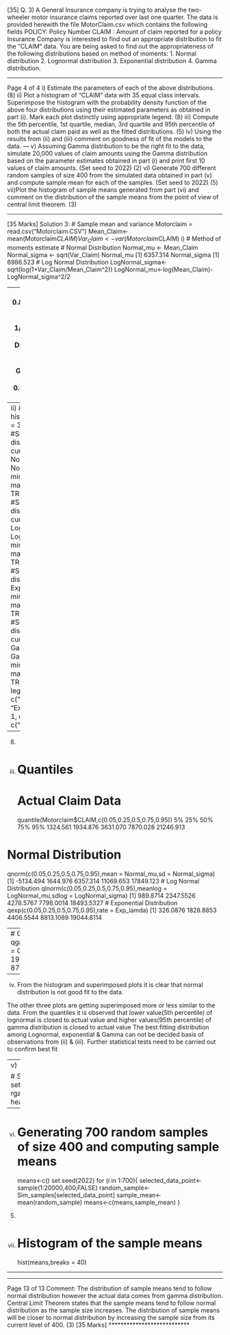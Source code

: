 [35]
Q. 3) A General Insurance company is trying to analyse the two-wheeler motor insurance claims 
reported over last one quarter.
The data is provided herewith the file MotorClaim.csv which contains the following fields
POLICY: Policy Number
CLAIM : Amount of claim reported for a policy
Insurance Company is interested to find out an appropriate distribution to fit the “CLAIM” 
data. You are being asked to find out the appropriateness of the following distributions 
based on method of moments:
1. Normal distribution
2. Lognormal distribution
3. Exponential distribution
4. Gamma distribution.

---

 Page 4 of 4
i) Estimate the parameters of each of the above distributions. (8)
ii) Plot a histogram of “CLAIM” data with 35 equal class intervals. Superimpose the 
histogram with the probability density function of the above four distributions using 
their estimated parameters as obtained in part (i). Mark each plot distinctly using 
appropriate legend. (8)
iii) Compute the 5th percentile, 1st quartile, median, 3rd quartile and 95th percentile of both 
the actual claim paid as well as the fitted distributions. (5)
iv) Using the results from (ii) and (iii) comment on goodness of fit of the models to the 
data. 
---
v) Assuming Gamma distribution to be the right fit to the data, simulate 20,000 values of 
claim amounts using the Gamma distribution based on the parameter estimates 
obtained in part (i) and print first 10 values of claim amounts. (Set seed to 2022) (2)
vi) Generate 700 different random samples of size 400 from the simulated data obtained 
in part (v) and compute sample mean for each of the samples. (Set seed to 2022) (5)
vii)Plot the histogram of sample means generated from part (vi) and comment on the 
distribution of the sample means from the point of view of central limit theorem. (3)

---

[35 Marks]
Solution 3:
# Sample mean and variance
Motorclaim = read.csv("Motorclaim.CSV")
Mean_Claim<-mean(Motorclaim$CLAIM)
Var_Claim<-var(Motorclaim$CLAIM)
i)
# Method of moments estimate
# Normal Distribution
Normal_mu <- Mean_Claim 
Normal_sigma <- sqrt(Var_Claim) 
Normal_mu
[1] 6357.314 
Normal_sigma
[1] 6986.523 
# Log Normal Distribution
LogNormal_sigma<- sqrt(log(1+Var_Claim/Mean_Claim^2)) 
LogNormal_mu<-log(Mean_Claim)-LogNormal_sigma^2/2 

---
LogNormal_sigma
[1] 0.8899276 
LogNormal_mu
[1] 8.361376 
# Exponential Distribution
Exp_lamda <- 1/Mean_Claim 
Exp_lamda
[1] 0.0001572991 
# Gamma Distribution
Gamma_lamda<-Mean_Claim/Var_Claim 
Gamma_alpha<-Gamma_lamda*Mean_Claim 
Gamma_lamda
[1] 0.0001302421 
Gamma_alpha
[1] 0.82799 

---
ii)
# Histogram
hist(Motorclaim$CLAIM,breaks = 35,freq = FALSE) 
#Superimpose Normal distribution
curve(dnorm(x,mean = Normal_mu,sd = Normal_sigma),from = min(Motorclaim$CLAIM), to = 
max(Motorclaim$CLAIM), add = TRUE, col= "blue") 
#Superimpose Log Normal distribution
curve(dlnorm(x,meanlog = LogNormal_mu,sdlog = LogNormal_sigma),from = 
min(Motorclaim$CLAIM), to = max(Motorclaim$CLAIM), add = TRUE, col= "green") 
#Superimpose Exponential distribution
curve(dexp(x,rate = Exp_lamda),from = min(Motorclaim$CLAIM), to = max(Motorclaim$CLAIM), add 
= TRUE, col= "red") 
#Superimpose Gamma distribution
curve(dgamma(x,shape = Gamma_alpha,rate = Gamma_lamda),from = min(Motorclaim$CLAIM), to 
= max(Motorclaim$CLAIM), add = TRUE, col= "yellow") 
legend("topright",legend = c("Normal", "Lognormal", "Exponential", "Gamma"),lty = 1, col = 
c("blue","green","red","yellow"))

---
 
 (8)
iii)
# Quantiles 
# Actual Claim Data
quantile(Motorclaim$CLAIM,c(0.05,0.25,0.5,0.75,0.95)) 
 5% 25% 50% 75% 95% 
1324.561 1934.876 3631.070 7870.028 21246.913 
 
# Normal Distribution
qnorm(c(0.05,0.25,0.5,0.75,0.95),mean = Normal_mu,sd = Normal_sigma) 
[1] -5134.494 1644.976 6357.314 11069.653 17849.123 
# Log Normal Distribution
qlnorm(c(0.05,0.25,0.5,0.75,0.95),meanlog = LogNormal_mu,sdlog = LogNormal_sigma) 
[1] 989.8714 2347.5526 4278.5767 7798.0014 18493.5327 
# Exponential Distribution
qexp(c(0.05,0.25,0.5,0.75,0.95),rate = Exp_lamda) 
[1] 326.0876 1828.8853 4406.5544 8813.1089 19044.8114 

---
# Gamma Distribution
qgamma(c(0.05,0.25,0.5,0.75,0.95),shape = Gamma_alpha,rate = Gamma_lamda) 
[1] 193.6261 1479.4200 4053.4299 8797.0450 20369.6614 

---

iv) From the histogram and superimposed plots it is clear that normal distribution is not good fit to 
the data. 

The other three plots are getting superimposed more or less similar to the data. From the quantiles it 
is observed that lower value(5th percentile) of lognormal is closed to actual value and higher 
values(95th percentile) of gamma distribution is closed to actual value 
The best fitting distribution among Lognormal, exponential & Gamma can not be decided basis of 
observations from (ii) & (iii). Further statistical tests need to be carried out to confirm best fit 

---
v)

# Simulation from Gamma distribution
set.seed(2022) 
Sim_samples <- rgamma(20000,Gamma_alpha,Gamma_lamda) 
head(Sim_samples,10) 


---

vi)
# Generating 700 random samples of size 400 and computing sample means 
means<-c()
set.seed(2022)
for (i in 1:700){
selected_data_point<-sample(1:20000,400,FALSE)
random_sample<- Sim_samples[selected_data_point]
sample_mean<-mean(random_sample)
means<-c(means,sample_mean)
} 
(5)
vii)
# Histogram of the sample means
hist(means,breaks = 40)

---


---
Page 13 of 13
Comment:
The distribution of sample means tend to follow normal distribution however the actual data comes 
from gamma distribution. Central Limit Theorem states that the sample means tend to follow 
normal distribution as the sample size increases. The distribution of sample means will be closer to 
normal distribution by increasing the sample size from its current level of 400. 
 (3)
[35 Marks]
***************************